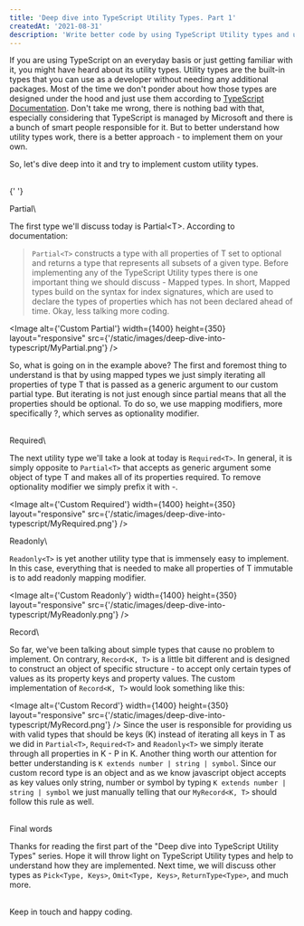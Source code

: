 ```yaml
---
title: 'Deep dive into TypeScript Utility Types. Part 1'
createdAt: '2021-08-31'
description: 'Write better code by using TypeScript Utility types and understanding how they work.'
---
```


If you are using TypeScript on an everyday basis or just getting familiar with it, you might have heard about its utility types. Utility types are the built-in types that you can use as a developer without needing any additional packages. Most of the time we don't ponder about how those types are designed under the hood and just use them according to [TypeScript Documentation](https://www.typescriptlang.org/docs/). Don't take me wrong, there is nothing bad with that, especially considering that TypeScript is managed by Microsoft and there is a bunch of smart people responsible for it. But to better understand how utility types work, there is a better approach - to implement them on your own.

So, let's dive deep into it and try to implement custom utility types.

<br />{' '}

<Heading as="h3" size="lg">
  Partial\<T\>
</Heading>

The first type we'll discuss today is Partial\<T\>. According to documentation:

> `Partial<T>` constructs a type with all properties of T set to optional and returns a type that represents all subsets of a given type.
> Before implementing any of the TypeScript Utility types there is one important thing we should discuss - Mapped types. In short, Mapped types build on the syntax for index signatures, which are used to declare the types of properties which has not been declared ahead of time. Okay, less talking more coding.

<Image
  alt={'Custom Partial'}
  width={1400}
  height={350}
  layout="responsive"
  src={'/static/images/deep-dive-into-typescript/MyPartial.png'}
/>

So, what is going on in the example above? The first and foremost thing to understand is that by using mapped types we just simply iterating all properties of type T that is passed as a generic argument to our custom partial type. But iterating is not just enough since partial means that all the properties should be optional. To do so, we use mapping modifiers, more specifically ?, which serves as optionality modifier.

<br />

<Heading as="h3" size="lg">
  Required\<T\>
</Heading>

The next utility type we'll take a look at today is `Required<T>`. In general, it is simply opposite to `Partial<T>` that accepts as generic argument some object of type T and makes all of its properties required. To remove optionality modifier we simply prefix it with -.

<Image
  alt={'Custom Required'}
  width={1400}
  height={350}
  layout="responsive"
  src={'/static/images/deep-dive-into-typescript/MyRequired.png'}
/>

<Heading as="h3" size="lg">
  Readonly\<T\>
</Heading>

`Readonly<T>` is yet another utility type that is immensely easy to implement. In this case, everything that is needed to make all properties of T immutable is to add readonly mapping modifier.

<Image
  alt={'Custom Readonly'}
  width={1400}
  height={350}
  layout="responsive"
  src={'/static/images/deep-dive-into-typescript/MyReadonly.png'}
/>

<Heading as="h3" size="lg">
Record\<K, T\>
</Heading>

So far, we've been talking about simple types that cause no problem to implement. On contrary, `Record<K, T>` is a little bit different and is designed to construct an object of specific structure - to accept only certain types of values as its property keys and property values. The custom implementation of `Record<K, T>` would look something like this:

<Image
  alt={'Custom Record'}
  width={1400}
  height={350}
  layout="responsive"
  src={'/static/images/deep-dive-into-typescript/MyRecord.png'}
/>
Since the user is responsible for providing us with valid types that should be keys (K) instead of iterating all keys in T as we did in `Partial<T>`, `Required<T>` and `Readonly<T>` we simply iterate through all properties in K - P in K. Another thing worth our attention for better understanding is `K extends number | string | symbol`. Since our custom record type is an object and as we know javascript object accepts as key values only string, number or symbol by typing `K extends number | string | symbol` we just manually telling that our `MyRecord<K, T>` should follow this rule as well.

<br />

<Heading as="h3" size="lg">
  Final words
</Heading>

Thanks for reading the first part of the "Deep dive into TypeScript Utility Types" series. Hope it will throw light on TypeScript Utility types and help to understand how they are implemented. Next time, we will discuss other types as `Pick<Type, Keys>`, `Omit<Type, Keys>`, `ReturnType<Type>`, and much more.

<br />
Keep in touch and happy coding.
